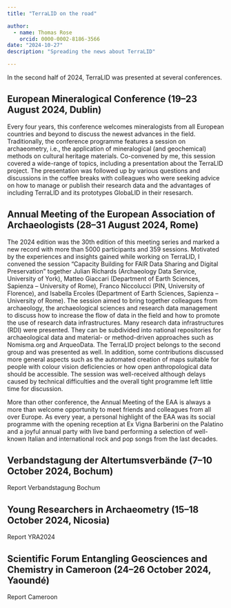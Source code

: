 ```yaml
---
title: "TerraLID on the road"

author: 
  - name: Thomas Rose
    orcid: 0000-0002-8186-3566
date: "2024-10-27"
description: "Spreading the news about TerraLID"

---
```


In the second half of 2024, TerraLID was presented at several conferences. 

## European Mineralogical Conference (19--23 August 2024, Dublin)
Every four years, this conference welcomes mineralogists from all European countries and beyond to discuss the newest advances in the field. Traditionally, the conference programme features a session on archaeometry, i.e., the application of mineralogical (and geochemical) methods on cultural heritage materials. Co-convened by me, this session covered a wide-range of topics, including a presentation about the TerraLID project. The presentation was followed up by various questions and discussions in the coffee breaks with colleagues who were seeking advice on how to manage or publish their research data and the advantages of including TerraLID and its prototypes GlobaLID in their resesarch. 

## Annual Meeting of the European Association of Archaeologists (28--31 August 2024, Rome)
The 2024 edition was the 30th edition of this meeting series and marked a new record with more than 5000 participants and 359 sessions. Motivated by the experiences and insights gained while working on TerraLID, I convened the session "Capacity Building for FAIR Data Sharing and Digital Preservation" together Julian Richards (Archaeology Data Service, University of York), Matteo Giaccari (Department of Earth Sciences, Sapienza -- University of Rome), Franco Niccolucci (PIN, University of Florence), and Isabella Ercoles (Department of Earth Sciences, Sapienza -- University of Rome). The session aimed to bring together colleagues from archaeology, the archaeological sciences and research data management to discuss how to increase the flow of data in the field and how to promote the use of research data infrastructures. Many research data infrastructures (RDI) were presented. They can be subdivided into national repositories for archaeological data and material- or method-driven approaches such as Nomisma.org and ArqueoData. The TerraLID project belongs to the second group and was presented as well. In addition, some contributions discussed more general aspects such as the automated creation of maps suitable for people with colour vision deficiencies or how open anthropological data should be accessible. The session was well-received although delays caused by technical difficulties and the overall tight programme left little time for discussion. 

More than other conference, the Annual Meeting of the EAA is always a more than welcome opportunity to meet friends and colleagues from all over Europe. As every year, a personal highlight of the EAA was its social programme with the opening reception at Ex Vigna Barberini on the Palatino and a joyful annual party with live band performing a selection of well-known Italian and international rock and pop songs from the last decades. 

## Verbandstagung der Altertumsverbände (7--10 October 2024, Bochum)
Report Verbandstagung Bochum

## Young Researchers in Archaeometry (15--18 October 2024, Nicosia)
Report YRA2024

## Scientific Forum Entangling Geosciences and Chemistry in Cameroon (24--26 October 2024, Yaoundé)
Report Cameroon
